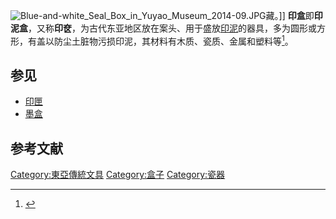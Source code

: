 [[File:Blue-and-white_Seal_Box_in_Yuyao_Museum_2014-09.JPG|thumb]]藏。]]
'''印盒'''即'''印泥盒'''，又称'''印奁'''，为古代东亚地区放在案头、用于盛放[[印泥|印泥]]的器具，多为圆形或方形，有盖以防尘土脏物污损印泥，其材料有木质、瓷质、金属和塑料等<ref>{{cite book |author=刘仁庆|title=《简明中国手工纸(书画纸)及书画常识辞典》|year=2008|publisher=中国轻工业出版社|location=北京|pages=}}</ref>。
== 参见 ==
*[[印匣|印匣]]
*[[墨盒_(文具)|墨盒]]
== 参考文献 ==
{{reflist}}
{{DEFAULTSORT:Y}}
{{Paint-stub}}
[[Category:東亞傳統文具|Category:東亞傳統文具]]
[[Category:盒子|Category:盒子]]
[[Category:瓷器|Category:瓷器]]